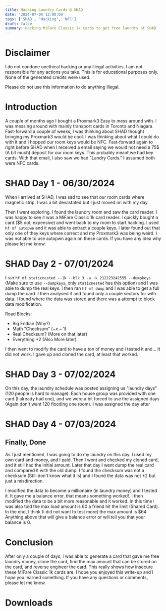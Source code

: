 ```yaml
---
title: Hacking Laundry Cards @ SHAD
date: '2024-07-04 12:00:00'
tags: ['SHAD', 'Hacking', 'NFC']
draft: false
summary: Hacking MiFare Classic 1k cards to get free laundry at SHAD
---
```



# Disclaimer

I do not condone unethical hacking or any illegal activities. I am not responsible for any actions you take. This is for educational purposes only. None of the generated credits were used.

Please do not use this information to do anything illegal.

# Introduction

A couple of months ago I bought a Proxmark3 Easy to mess around with. I was messing around with mainly transport cards in Toronto and Niagara. Fast-forward a couple of weeks, I was thinking about SHAD thought bringing my Proxmark3 would be cool. I was thinking about what I could do with it and I hopped our room keys would be NFC. Fast-forward again to right before SHAD when I received a email saying we would not need a 75$ (A bit much) deposit for our room keys. This probably meant we had key cards. With that email, I also saw we had "Landry Cards." I assumed both were NFC cards.

# SHAD Day 1 - 06/30/2024

When I arrived at SHAD, I was sad to see that our room cards where magnetic strip. I was a bit devastated but I just moved on with my day.

Then I went exploring. I found the laundry room and saw the card reader. I was happy to see it was a MiFare Classic 1k card reader. I quickly bought a card ($5 oof, expensive) and went back to my room to start hacking. I used `hf mf autopwn` and it was able to extract a couple keys. I later found out that only one of they keys where correct and my Proxmark3 was being weird. I was not able to use autopwn again on these cards. If you have any idea why please let me know.

# SHAD Day 2 - 07/01/2024

I ran `hf mf staticnested --1k --blk 3 -a -k 212223242555 --dumpkeys` (Make sure to use `--dumpkeys`, only `staticnested` has this option) and I was able to dump the real keys. I then ran `hf mf dump` and I was able to get a full dump the card. I then analysed it and found only a couple sectors for with data. I found where the data was stored and there was a attempt to block data modification.

Road Blocks:

- Big Endian (Why?)
- Math "Checksum" ($-x-1$)
- Real Checksum? (More on that later)
- Everything $*2$ (Also More later)

I then went to modify the card to have a ton of money and I tested it and... It did not work. I gave up and cloned the card, at least that worked.

# SHAD Day 3 - 07/02/2024

On this day, the laundry schedule was posted assigning us "laundry days" (120 people is hard to manage). Each house group was provided with one card (I already had one), and we were a bit forced to use the assigned days (Again don't want 120 flooding one room). I was assigned the day after

# SHAD Day 4 - 07/03/2024

## Finally, Done

As I just mentioned, I was going to do my laundry on this day. I used my own card and money, and I paid. Then I went and checked my cloned card, and it still had the initial amount. Later that day I went dump the real card and compared it with the old dump. I found the checksum was not a checksum (Still don't know what it is) and I found the data was not $*2$ but just a misdirection.

I modified the data to become a millionaire (in laundry money) and I tested it. It gave me a balance error, that means something worked!. I then modified the data to be a bit more reasonable and it worked. In this time I was also told the max load amount is 60 a friend hit the limit (Shared Card). In the end, I think (I did not want to test more) the max amount is $64. Anything above that will give a balance error or will tell you that your balance is 0.

[//]: # (<FileDownload fileUrl="/static/logo.png" displayName="test.png" />)


# Conclusion

After only a couple of days, I was able to generate a card that gave me free laundry money, clone the card, find the max amount that can be stored on the card, and reverse engineer the card. This really shows how insecure these MiFare Classic 1k cards are. I hope you enjoyed this write-up and I hope you learned something. If you have any questions or comments, please let me know.


# Downloads

<DownloadList>
  <FileDownload fileUrl="/static/files/laundryCards/beforeUse.bin" displayName="Before Use - $5.00"/>
  <FileDownload fileUrl="/static/files/laundryCards/afterUse.bin" displayName="After Use - $2.50"/>
</DownloadList>
